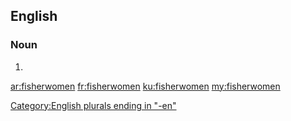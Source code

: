 ==English==

===Noun===
{{head|en}} {{p}}

# {{plural of|fisherwoman|lang=en}}

[[Category:English plurals ending in "-en"]]

[[ar:fisherwomen]]
[[fr:fisherwomen]]
[[ku:fisherwomen]]
[[my:fisherwomen]]